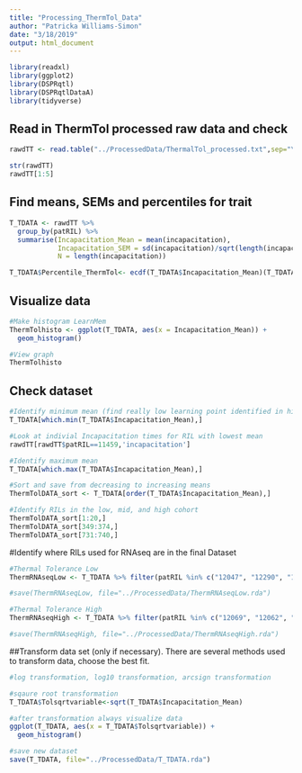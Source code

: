 ```yaml
---
title: "Processing_ThermTol_Data"
author: "Patricka Williams-Simon"
date: "3/18/2019"
output: html_document
---
```


```r
library(readxl)
library(ggplot2)
library(DSPRqtl)
library(DSPRqtlDataA)
library(tidyverse)
```

## Read in ThermTol processed raw data and check
```r
rawdTT <- read.table("../ProcessedData/ThermalTol_processed.txt",sep="\t", header=TRUE, stringsAsFactors = FALSE)

str(rawdTT)
rawdTT[1:5]

```


## Find means, SEMs and percentiles for trait

```r
T_TDATA <- rawdTT %>% 
  group_by(patRIL) %>% 
  summarise(Incapacitation_Mean = mean(incapacitation),
            Incapacitation_SEM = sd(incapacitation)/sqrt(length(incapacitation)),
            N = length(incapacitation))

T_TDATA$Percentile_ThermTol<- ecdf(T_TDATA$Incapacitation_Mean)(T_TDATA$Incapacitation_Mean)

```

## Visualize data

```r
#Make histogram LearnMem
ThermTolhisto <- ggplot(T_TDATA, aes(x = Incapacitation_Mean)) +
  geom_histogram()

#View graph
ThermTolhisto

```


## Check dataset

```r
#Identify minimum mean (find really low learning point identified in histograms)
T_TDATA[which.min(T_TDATA$Incapacitation_Mean),]

#Look at indivial Incapacitation times for RIL with lowest mean
rawdTT[rawdTT$patRIL==11459,'incapacitation']

#Identify maximum mean
T_TDATA[which.max(T_TDATA$Incapacitation_Mean),]

#Sort and save from decreasing to increasing means 
ThermTolDATA_sort <- T_TDATA[order(T_TDATA$Incapacitation_Mean),]

#Identify RILs in the low, mid, and high cohort
ThermTolDATA_sort[1:20,]
ThermTolDATA_sort[349:374,]
ThermTolDATA_sort[731:740,]

```


#Identify where RILs used for RNAseq are in the final Dataset

```r
#Thermal Tolerance Low
ThermRNAseqLow <- T_TDATA %>% filter(patRIL %in% c("12047", "12290", "12042", "11106", "12060", "11042", "11132"))

#save(ThermRNAseqLow, file="../ProcessedData/ThermRNAseqLow.rda")

#Thermal Tolerance High
ThermRNAseqHigh <- T_TDATA %>% filter(patRIL %in% c("12069", "12062", "11024", "11163", "11023", "11043", "11067"))

#save(ThermRNAseqHigh, file="../ProcessedData/ThermRNAseqHigh.rda")

```

##Transform data set (only if necessary). There are several methods used to transform data, choose the best fit.

```r

#log transformation, log10 transformation, arcsign transformation 

#sqaure root transformation
T_TDATA$Tolsqrtvariable<-sqrt(T_TDATA$Incapacitation_Mean)

#after transformation always visualize data
ggplot(T_TDATA, aes(x = T_TDATA$Tolsqrtvariable)) +
  geom_histogram()

#save new dataset
save(T_TDATA, file="../ProcessedData/T_TDATA.rda")

```

